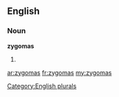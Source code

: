 ==English==

===Noun===
'''zygomas'''

# {{plural of|[[zygoma]]}}

[[Category:English plurals]]

[[ar:zygomas]]
[[fr:zygomas]]
[[my:zygomas]]